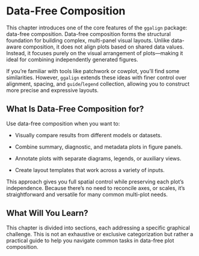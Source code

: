 # Data-Free Composition {#sec-data-free}

This chapter introduces one of the core features of the `ggalign` package:
data-free composition. Data-free composition forms the structural foundation for
building complex, multi-panel visual layouts. Unlike data-aware composition, it
does not align plots based on shared data values. Instead, it focuses purely on
the visual arrangement of plots—making it ideal for combining independently
generated figures.

If you're familiar with tools like patchwork or cowplot, you'll find some
similarities. However, `ggalign` extends these ideas with finer control over
alignment, spacing, and `guide`/`legend` collection, allowing you to construct
more precise and expressive layouts.

## What Is Data-Free Composition for?
Use data-free composition when you want to:

* Visually compare results from different models or datasets.

* Combine summary, diagnostic, and metadata plots in figure panels.

* Annotate plots with separate diagrams, legends, or auxiliary views.

* Create layout templates that work across a variety of inputs.

This approach gives you full spatial control while preserving each plot’s
independence. Because there's no need to reconcile axes, or scales, it’s
straightforward and versatile for many common multi-plot needs.

## What Will You Learn?
This chapter is divided into sections, each addressing a specific graphical
challenge. This is not an exhaustive or exclusive categorization but rather a
practical guide to help you navigate common tasks in data-free plot composition.
